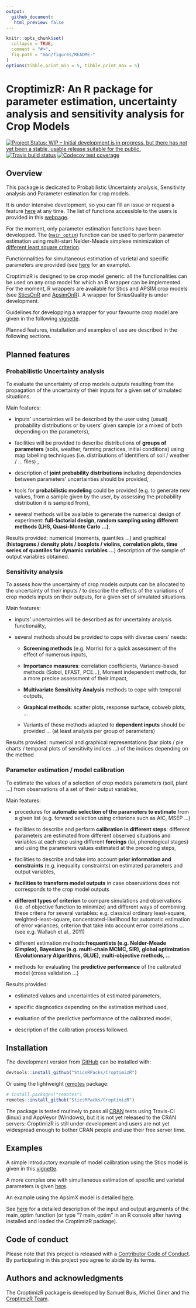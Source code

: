 ```yaml
---
output:
  github_document:
   html_preview: false
---
```


  <!-- README.md is generated from README.Rmd. Please edit that file -->

```r
knitr::opts_chunk$set(
  collapse = TRUE,
  comment = "#>",
  fig.path = "man/figures/README-"
)
options(tibble.print_min = 5, tibble.print_max = 5)
```
  
# CroptimizR: An R package for parameter estimation, uncertainty analysis and sensitivity analysis for Crop Models

[![Project Status: WIP – Initial development is in progress, but there has not yet been a stable, usable release suitable for the public.](https://www.repostatus.org/badges/latest/wip.svg)](https://www.repostatus.org/#wip)
[![Travis build status](https://travis-ci.org/SticsRPacks/CroptimizR.svg?branch=master)](https://travis-ci.org/SticsRPacks/CroptimizR)
[![Codecov test coverage](https://codecov.io/gh/SticsRPacks/CroptimizR/branch/master/graph/badge.svg)](https://codecov.io/gh/SticsRPacks/CroptimizR?branch=master)

## Overview

This package is dedicated to Probabilistic Uncertainty analysis, Sensitivity analysis and Parameter estimation for crop models.

It is under intensive development, so you can fill an issue or request a feature [here](https://github.com/SticsRPacks/CroptimizR/issues) at any time. The list of functions accessible to the users is provided in this [webpage](https://sticsrpacks.github.io/CroptimizR/reference/index.html).

For the moment, only parameter estimation functions have been developped. The ([`main_optim`](https://sticsrpacks.github.io/CroptimizR/reference/main_optim.html)) function can be used to perform parameter estimation using multi-start Nelder-Meade simplexe minimization of [different least square criterion](https://sticsrpacks.github.io/CroptimizR/reference/ls_criterion.html). 

Functionnalities for simultaneous estimation of varietal and specific parameters are provided (see [here](https://SticsRPacks.github.io/CroptimizR/articles/Parameter_estimation_Specific_and_Varietal.html) for an example).

CroptimizR is designed to be crop model generic: all the functionalities can be used on any crop model for which an R wrapper can be implemented. For the moment, R wrappers are available for Stics and APSIM crop models (see [SticsOnR](https://github.com/SticsRPacks/SticsOnR) and [ApsimOnR](https://github.com/hol430/ApsimOnR)). A wrapper for SiriusQuality is under development.

Guidelines for developping a wrapper for your favourite crop model are given in the following [vignette](https://SticsRPacks.github.io/CroptimizR/articles/Designing_a_model_wrapper.html).

Planned features, installation and examples of use are described in the following sections.


## Planned features

### Probabilistic Uncertainty analysis

To evaluate the uncertainty of crop models outputs resulting from the propagation of the uncertainty of their inputs for a given set of simulated situations.

Main features:

* inputs’ uncertainties will be described by the user using (usual) probability distributions or by users’ given sample (or a mixed of both depending on the parameters), 

* facilities will be provided to describe distributions of **groups of parameters** (soils, weather, farming practices, initial conditions) using map labelling techniques (i.e. distributions of identifiers of soil / weather / … files) ,

* description of **joint probability distributions** including dependencies between parameters’ uncertainties should be provided,

* tools for **probabilistic modeling** could be provided (e.g. to generate new values, from a sample given by the user, by assessing the probability distribution it is sampled from),

* several methods wil be available to generate the numerical design of experiment: **full-factorial design, random sampling using different methods (LHS, Quasi-Monte Carlo …)**,

Results provided: numerical (moments, quantiles …) and graphical (**histograms / density plots / boxplots / violins, correlation plots, time series of quantiles for dynamic variables …**) description of the sample of output variables obtained. 

### Sensitivity analysis

To assess how the uncertainty of crop models outputs can be allocated to the uncertainty of their inputs /  to describe the effects of the variations of crop models inputs on their outputs, for a given set of simulated situations.

Main features:

* inputs’ uncertainties will be described as for uncertainty analysis functionality,

* several methods should be provided to cope with diverse users’ needs: 

  * **Screening methods** (e.g. Morris) for a quick assessment of the effect of numerous inputs, 

  * **Importance measures**: correlation coefficients, Variance-based methods (Sobol, EFAST, PCE...), Moment independent methods, for a more precise assessment of their impact, 

  * **Multivariate Sensitivity Analysis** methods to cope with temporal outputs, 

  * **Graphical methods**: scatter plots, response surface, cobweb plots, …

  * Variants of these methods adapted to **dependent inputs** should be provided … (at least analysis per group of parameters) 

Results provided: numerical and graphical representations (bar plots / pie charts / temporal plots of sensitivity indices …) of the indices depending on the method

### Parameter estimation / model calibration

To estimate the values of a selection of crop models parameters (soil, plant …) from observations of a set of their output variables, 

Main features:

* procedures for **automatic selection of the parameters to estimate** from a given list (e.g. forward selection using criterions such as AIC, MSEP …)

* facilities to describe and perform **calibration in different steps**: different parameters are estimated from different observed situations and variables at each step using different **forcings** (lai, phenological stages) and using the parameters values estimated at the preceding steps,

* facilities to describe and take into account **prior information and constraints** (e.g. inequality constraints) on estimated parameters and output variables,

*	**facilities to transform model outputs** in case observations does not corresponds to the crop model outputs

*	**different types of criterion** to compare simulations and observations (i.e. of objective function to minimize) and different ways of combining these criteria for several variables: e.g. classical ordinary least-square, weighted-least-square, concentrated-likelihood for automatic estimation of error variances, criterion that take into account error correlations … (see e.g. Wallach et al., 2011)

*	different estimation methods:**frequentists (e.g. Nelder-Meade Simplex), Bayesians (e.g. multi-chain MCMC, SIR), global optimization (Evolutionnary Algorithms, GLUE), multi-objective methods,	…**

* methods for evaluating the **predictive performance** of the calibrated model (cross validation …)

Results provided: 

*	estimated values and uncertainties of estimated parameters, 

*	specific diagnostics depending on the estimation method used,

*	evaluation of the predictive performance of the calibrated model, 

*	description of the calibration process followed.


## Installation

The development version from [GitHub](https://github.com/) can be installed with:

``` r
devtools::install_github("SticsRPacks/CroptimizR")
```
Or using the lightweight [remotes](https://github.com/r-lib/remotes#readme) package: 

``` r
# install.packages("remotes")
remotes::install_github("SticsRPacks/CroptimizR")
```
The package is tested routinely to pass all [CRAN](https://CRAN.R-project.org) tests using Travis-CI (linux) and AppVeyor (Windows), but it is not yet released to the CRAN servers: CroptimizR is still under development and users are not yet widespread enough to bother CRAN people and use their free server time.

## Examples

A simple introductory example of model calibration using the Stics model is given in this [vignette](https://SticsRPacks.github.io/CroptimizR/articles/Parameter_estimation_simple_case.html).

A more complex one with simultaneous estimation of specific and varietal parameters is given  [here](https://SticsRPacks.github.io/CroptimizR/articles/Parameter_estimation_Specific_and_Varietal.html).

An example using the ApsimX model is detailed [here](https://SticsRPacks.github.io/CroptimizR/articles/ApsimX_parameter_estimation_simple_case.html).

See [here](https://sticsrpacks.github.io/CroptimizR/reference/main_optim.html) for a detailed description of the input and output arguments of the main_optim function (or type "? main_optim" in an R console after having installed and loaded the CroptimizR package).

## Code of conduct

Please note that this project is released with a [Contributor Code of Conduct](CODE_OF_CONDUCT.md). By participating in this project you agree to abide by its terms.

## Authors and acknowledgments

The CroptimizR package is developed by Samuel Buis, Michel Giner and the [CroptimizR Team](https://github.com/orgs/SticsRPacks/teams/CroptimizR).
